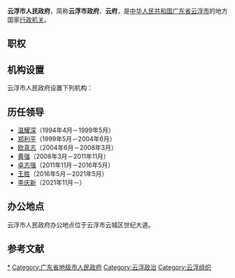 {{Unreferenced|time=2021-03-24T15:17:54+00:00}}
{{Infobox PRCG
|机构名称=云浮市人民政府
|标志1=National Emblem of the People's Republic of China (2).svg
|标志1说明=[[s:国务院关于国家行政机关和企业事业单位社会团体印章管理的规定|1999年规定]]：[[印章|印章]][[直径|直径]]4.5厘米，中央刊[[中华人民共和国国徽|国徽]]，由[[广东省人民政府|广东省人民政府]]制发。
|职位1=市长
|人员1=李庆新
|职位2=副市长
|人员2=吴泽桐、李坚、徐树新、谢超武、谢月浩、梁东海
|人数2=6
|职位3=秘书长
|人员3=李伟忠
|业务上级=[[广东省人民政府|广东省人民政府]]
|组织上级=[[云浮市人民代表大会|云浮市人民代表大会]]<br>[[云浮市人民代表大会常务委员会|云浮市人民代表大会常务委员会]]
|中共上级=[[中国共产党云浮市委员会|中国共产党云浮市委员会]]
|中共本级=[[中国共产党云浮市人民政府党组|中国共产党云浮市人民政府党组]]
|行政级别=正地厅级
|机构类型=[[地级市|地级市]][[人民政府|人民政府]]
|场所1=云浮市人民政府办公室
|地址1=云浮市云城区世纪大道
|坐标1=
|邮编1=
|官网= {{URL|http://www.yunfu.gov.cn/}}
|a=[[中国共产党云浮市委员会|中国共产党云浮市委员会]]
|b=[[云浮市人民代表大会|云浮市人民代表大会]]
|c=[[云浮市人民代表大会常务委员会|云浮市人民代表大会常务委员会]]
|d=[[中国人民政治协商会议云浮市委员会|中国人民政治协商会议云浮市委员会]]
|e=[[中国共产党云浮市纪律检查委员会|中国共产党云浮市纪律检查委员会]]
|f=[[云浮市监察委员会|云浮市监察委员会]]
|g=[[广东省云浮市中级人民法院|广东省云浮市中级人民法院]]
|h=[[云浮市人民检察院|云浮市人民检察院]]
|i=[[中国人民解放军云浮市警备区|中国人民解放军云浮市警备区]]
}}

'''云浮市人民政府'''，简称'''云浮市政府'''、'''云府'''，是[[中华人民共和国|中华人民共和国]][[广东省|广东省]][[云浮市|云浮市]]的地方国家[[行政机关|行政机关]]。

== 职权 ==
{{:人民政府}}

== 机构设置 ==
云浮市人民政府设置下列机构：
{{columns-list|2|
*云浮市政府办公室
*云浮市发展和改革局
*云浮市教育局
*云浮市科学技术局
*云浮市工业和信息化局
*云浮市公安局
*云浮市民政局
*云浮市司法局
*云浮市财政局
*云浮市人力资源和社会保障局
*云浮市自然资源局
*云浮市生态环境局
*云浮市住房和城乡建设局
*云浮市交通运输局
*云浮市水务局
*云浮市农业农村局
*云浮市商务局
*云浮市文化广电旅游体育局
*云浮市卫生健康局
*云浮市退役军人事务局
*云浮市应急管理局
*云浮市审计局
*云浮市国资委
*云浮市市场监督管理局
*云浮市统计局
*云浮市医疗保障局
*云浮市金融工作局
*云浮市信访局
*云浮市政务服务数据管理局
*云浮市林业局
*云浮市投资促进局
*云浮市中医药局
}}

== 历任领导 ==
* [[温耀深|温耀深]]（1994年4月－1999年5月）
* [[郑利平|郑利平]]（1999年5月－2004年6月）
* [[欧真志|欧真志]]（2004年6月－2008年3月）
* [[黄强_(1961年)|黄强]]（2008年3月－2011年11月）
* [[卓志强|卓志强]]（2011年11月－2016年5月）
* [[王胜_(1968年)|王胜]]（2016年5月－2021年5月）
* [[李庆新|李庆新]]（2021年11月－）

== 办公地点 ==
云浮市人民政府办公地点位于云浮市云城区世纪大道。

== 参考文献 ==
{{Reflist|2}}

{{广东省各地市|行政机关}}

[[Category:云浮市人民政府|*]]
[[Category:广东省地级市人民政府|Category:广东省地级市人民政府]]
[[Category:云浮政治|Category:云浮政治]]
[[Category:云浮组织|Category:云浮组织]]